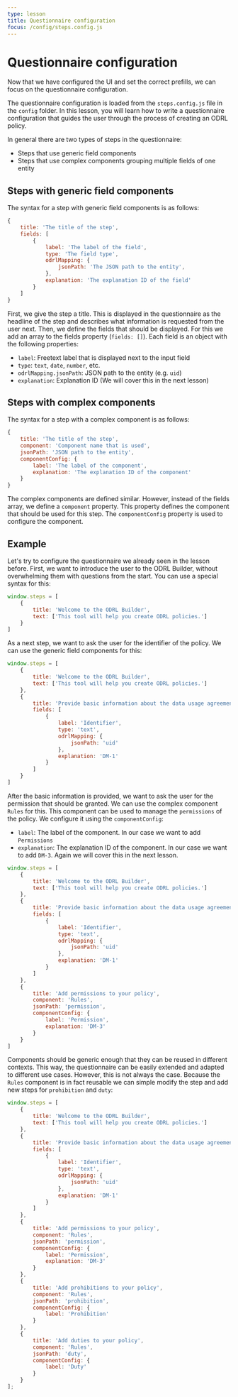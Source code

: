 ```yaml
---
type: lesson
title: Questionnaire configuration
focus: /config/steps.config.js
---
```


# Questionnaire configuration

Now that we have configured the UI and set the correct prefills, we can focus on the questionnaire configuration.

The questionnaire configuration is loaded from the `steps.config.js` file in the `config` folder. In this lesson, you will learn how to write a questionnaire configuration that guides the user through the process of creating an ODRL policy.

In general there are two types of steps in the questionnaire:
- Steps that use generic field components
- Steps that use complex components grouping multiple fields of one entity

## Steps with generic field components

The syntax for a step with generic field components is as follows:

```js
{
    title: 'The title of the step',
    fields: [
        {
            label: 'The label of the field',
            type: 'The field type',
            odrlMapping: {
                jsonPath: 'The JSON path to the entity',
            },
            explanation: 'The explanation ID of the field'
        }
    ]
}
```

First, we give the step a title. This is displayed in the questionnaire as the headline of the step and describes what information is requested from the user next.
Then, we define the fields that should be displayed. For this we add an array to the fields property (`fields: []`). Each field is an object with the following properties:
- `label`: Freetext label that is displayed next to the input field
- `type`: `text`, `date`, `number`, etc.
- `odrlMapping.jsonPath`: JSON path to the entity (e.g. `uid`)
- `explanation`: Explanation ID (We will cover this in the next lesson)

## Steps with complex components

The syntax for a step with a complex component is as follows:
```js
{
    title: 'The title of the step',
    component: 'Component name that is used',
    jsonPath: 'JSON path to the entity',
    componentConfig: {
        label: 'The label of the component',
        explanation: 'The explanation ID of the component'
    }
}
```

The complex components are defined similar. However, instead of the fields array, we define a `component` property. This property defines the component that should be used for this step. The `componentConfig` property is used to configure the component.	


## Example

Let's try to configure the questionnaire we already seen in the lesson before. First, we want to introduce the user to the ODRL Builder, without overwhelming them with questions from the start. 
You can use a special syntax for this:

```js add={2-5}
window.steps = [
    {
        title: 'Welcome to the ODRL Builder',
        text: ['This tool will help you create ODRL policies.']
    }
]
```

As a next step, we want to ask the user for the identifier of the policy. We can use the generic field components for this:
```js add={6-18}
window.steps = [
	{
		title: 'Welcome to the ODRL Builder',
		text: ['This tool will help you create ODRL policies.']
	},
	{
		title: 'Provide basic information about the data usage agreement',
		fields: [
			{
				label: 'Identifier',
				type: 'text',
				odrlMapping: {
					jsonPath: 'uid'
				},
				explanation: 'DM-1'
			}
		]
	}
]
```

After the basic information is provided, we want to ask the user for the permission that should be granted. We can use the complex component `Rules` for this. This component can be used to manage the `permissions` of the policy. We configure it using the `componentConfig`:
- `label`: The label of the component. In our case we want to add `Permissions`
- `explanation`: The explanation ID of the component. In our case we want to add `DM-3`. Again we will cover this in the next lesson.

```js add={19-27}
window.steps = [
	{
		title: 'Welcome to the ODRL Builder',
		text: ['This tool will help you create ODRL policies.']
	},
	{
		title: 'Provide basic information about the data usage agreement',
		fields: [
			{
				label: 'Identifier',
				type: 'text',
				odrlMapping: {
					jsonPath: 'uid'
				},
				explanation: 'DM-1'
			}
		]
	},
	{
		title: 'Add permissions to your policy',
		component: 'Rules',
		jsonPath: 'permission',
		componentConfig: {
			label: 'Permission',
			explanation: 'DM-3'
		}
	}
]
```

Components should be generic enough that they can be reused in different contexts. This way, the questionnaire can be easily extended and adapted to different use cases. However, this is not always the case.
Because the `Rules` component is in fact reusable we can simple modify the step and add new steps for `prohibition` and `duty`:

```js add={28-43}
window.steps = [
	{
		title: 'Welcome to the ODRL Builder',
		text: ['This tool will help you create ODRL policies.']
	},
	{
		title: 'Provide basic information about the data usage agreement',
		fields: [
			{
				label: 'Identifier',
				type: 'text',
				odrlMapping: {
					jsonPath: 'uid'
				},
				explanation: 'DM-1'
			}
		]
	},
	{
		title: 'Add permissions to your policy',
		component: 'Rules',
		jsonPath: 'permission',
		componentConfig: {
			label: 'Permission',
			explanation: 'DM-3'
		}
	},
	{
		title: 'Add prohibitions to your policy',
		component: 'Rules',
		jsonPath: 'prohibition',
		componentConfig: {
			label: 'Prohibition'
		}
	},
	{
		title: 'Add duties to your policy',
		component: 'Rules',
		jsonPath: 'duty',
		componentConfig: {
			label: 'Duty'
		}
	}
];
```